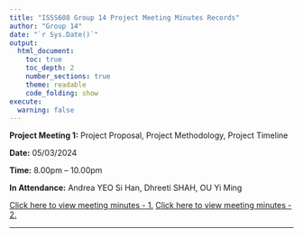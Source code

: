 ```yaml
---
title: "ISSS608 Group 14 Project Meeting Minutes Records"
author: "Group 14"
date: "`r Sys.Date()`"
output:
  html_document:
    toc: true
    toc_depth: 2
    number_sections: true
    theme: readable
    code_folding: show
execute: 
  warning: false
---
```


**Project Meeting 1:** Project Proposal, Project Methodology, Project Timeline

**Date:** 05/03/2024

**Time:** 8.00pm -- 10.00pm

**In Attendance:** Andrea YEO Si Han, Dhreeti SHAH, OU Yi Ming

[Click here to view meeting minutes - 1.](meeting1.qmd)
[Click here to view meeting minutes - 2.](meeting2.qmd)


------------------------------------------------------------------------
